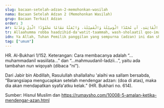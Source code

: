 ```yaml
---
slug: bacaan-setelah-adzan-2-memohonkan-wasilah
nama: Bacaan Setelah Adzan 2 (Memohonkan Wasilah)
grup: Bacaan Terkait Adzan
order: 3
ar: اَللَّهُمَّ رَبَّ هَـٰذِهِ الدَّعْوَةِ التَّامَّةِ، وَالصَّلاَةِ الْقَائِمَةِ، آتِ مُحَمَّدًا الْوَسِيْلَةَ وَالْفَضِيْلَةَ، وَابْعَثْهُ مَقَامًا مَحْمُوْدًا الَّذِيْ وَعَدْتَهُ
tr: Allaahumma robba haadzihid-da'watit-taammah, wash-sholaatil qoo-imah, aati muhammadanil wasiilata wal fadhiilah, wab'ats-hu maqooman mahmuudanil-ladzii wa 'adtah.
idn: Ya Allah, Tuhan Pemilik panggilan yang sempurna (adzan) ini dan shalat (wajib) yang didirikan. Berilah kepada Muhammad Al-Wasilah (derajat di Surga, yang tidak akan diberikan selain kepada Nabi) dan fadhilah. Dan bangkitkanlah beliau sehingga bisa menempati maqam (kedudukan) terpuji yang telah Engkau janjikan.
tag: ["umum"]
---
```


HR. Al-Bukhari 1/152.
Keterangan:
Cara membacanya adalah “…muhammadanil wasiilata…” dan “…mahmuudanil-ladzii…”, yaitu ada tambahan nun wiqoyah (dibaca “ni”).

Dari Jabir bin Abdillah, Rasulullah shallallahu 'alaihi wa sallam bersabda, “Barangsiapa mengucapkan setelah mendengar adzan: (doa di atas), maka dia akan mendapatkan syafa'atku kelak.” (HR. Bukhari no. 614).


Sumber: Hisnul Muslim dan https://rumaysho.com/10008-5-amalan-ketika-mendengar-azan.html
